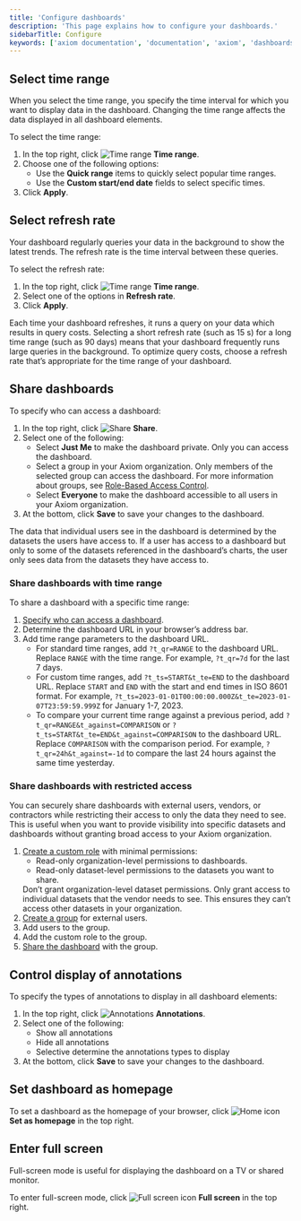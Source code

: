 ```yaml
---
title: 'Configure dashboards'
description: 'This page explains how to configure your dashboards.'
sidebarTitle: Configure
keywords: ['axiom documentation', 'documentation', 'axiom', 'dashboards', 'collaboration', 'queries', 'visualizations', 'filters', 'charts', 'simple query builder', 'advanced query builder']
---
```


## Select time range

When you select the time range, you specify the time interval for which you want to display data in the dashboard. Changing the time range affects the data displayed in all dashboard elements.

To select the time range:
1. In the top right, click <img src="/doc-assets/icons/clock.svg" className="inline-icon" alt="Time range" /> **Time range**.
1. Choose one of the following options:
    - Use the **Quick range** items to quickly select popular time ranges.
    - Use the **Custom start/end date** fields to select specific times.
1. Click **Apply**.

## Select refresh rate

Your dashboard regularly queries your data in the background to show the latest trends. The refresh rate is the time interval between these queries.

To select the refresh rate:
1. In the top right, click <img src="/doc-assets/icons/clock.svg" className="inline-icon" alt="Time range" /> **Time range**.
1. Select one of the options in **Refresh rate**.
1. Click **Apply**.

<Warning>
Each time your dashboard refreshes, it runs a query on your data which results in query costs. Selecting a short refresh rate (such as 15 s) for a long time range (such as 90 days) means that your dashboard frequently runs large queries in the background. To optimize query costs, choose a refresh rate that’s appropriate for the time range of your dashboard.
</Warning>

## Share dashboards

To specify who can access a dashboard:

1. In the top right, click <img src="/doc-assets/icons/share.svg" className="inline-icon" alt="Share" /> **Share**.
1. Select one of the following:
    - Select **Just Me** to make the dashboard private. Only you can access the dashboard.
    - Select a group in your Axiom organization. Only members of the selected group can access the dashboard. For more information about groups, see [Role-Based Access Control](/reference/settings).
    - Select **Everyone** to make the dashboard accessible to all users in your Axiom organization.
1. At the bottom, click **Save** to save your changes to the dashboard.

<Note>
  The data that individual users see in the dashboard is determined by the datasets the users have access to. If a user has access to a dashboard but only to some of the datasets referenced in the dashboard’s charts, the user only sees data from the datasets they have access to.
</Note>

### Share dashboards with time range

To share a dashboard with a specific time range:

1. [Specify who can access a dashboard](#share-dashboards).
1. Determine the dashboard URL in your browser’s address bar.
1. Add time range parameters to the dashboard URL.
    - For standard time ranges, add `?t_qr=RANGE` to the dashboard URL. Replace `RANGE` with the time range. For example, `?t_qr=7d` for the last 7 days.
    - For custom time ranges, add `?t_ts=START&t_te=END` to the dashboard URL. Replace `START` and `END` with the start and end times in ISO 8601 format. For example, `?t_ts=2023-01-01T00:00:00.000Z&t_te=2023-01-07T23:59:59.999Z` for January 1-7, 2023.
    - To compare your current time range against a previous period, add `?t_qr=RANGE&t_against=COMPARISON` or `?t_ts=START&t_te=END&t_against=COMPARISON` to the dashboard URL. Replace `COMPARISON` with the comparison period. For example, `?t_qr=24h&t_against=-1d` to compare the last 24 hours against the same time yesterday.

### Share dashboards with restricted access

You can securely share dashboards with external users, vendors, or contractors while restricting their access to only the data they need to see. This is useful when you want to provide visibility into specific datasets and dashboards without granting broad access to your Axiom organization.

1. [Create a custom role](/reference/settings#create-custom-role) with minimal permissions:
    - Read-only organization-level permissions to dashboards.
    - Read-only dataset-level permissions to the datasets you want to share.
    <Warning>
    Don’t grant organization-level dataset permissions. Only grant access to individual datasets that the vendor needs to see. This ensures they can’t access other datasets in your organization.
    </Warning>
1. [Create a group](/reference/settings#create-new-group) for external users.
1. Add users to the group.
1. Add the custom role to the group.
1. [Share the dashboard](/dashboards/configure#share-dashboards) with the group.

## Control display of annotations

To specify the types of annotations to display in all dashboard elements:

1. In the top right, click <img src="/doc-assets/icons/diamond.svg" className="inline-icon" alt="Annotations" /> **Annotations**.
1. Select one of the following:
    - Show all annotations
    - Hide all annotations
    - Selective determine the annotations types to display
1. At the bottom, click **Save** to save your changes to the dashboard.

## Set dashboard as homepage

To set a dashboard as the homepage of your browser, click <img src="/doc-assets/icons/house.svg" className="inline-icon" alt="Home icon" /> **Set as homepage** in the top right.

## Enter full screen

Full-screen mode is useful for displaying the dashboard on a TV or shared monitor.

To enter full-screen mode, click <img src="/doc-assets/icons/up-right-and-down-left-from-center.svg" className="inline-icon" alt="Full screen icon" /> **Full screen** in the top right.